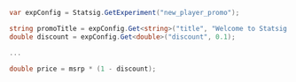 ```csharp
var expConfig = Statsig.GetExperiment("new_player_promo");

string promoTitle = expConfig.Get<string>("title", "Welcome to Statsig! Use discount code WELCOME10OFF for 10% off your first purchase!");
double discount = expConfig.Get<double>("discount", 0.1);

...

double price = msrp * (1 - discount);
```
